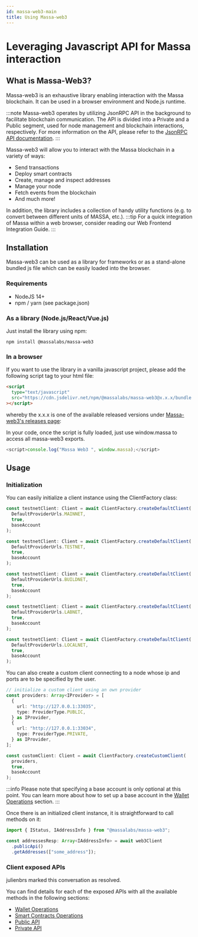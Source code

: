 ```yaml
---
id: massa-web3-main
title: Using Massa-web3
---
```



# Leveraging Javascript API for Massa interaction

## What is Massa-Web3?

Massa-web3 is an exhaustive library enabling interaction with the Massa blockchain. It can be used in a browser environment and Node.js runtime.

:::note
Massa-web3 operates by utilizing JsonRPC API in the background to facilitate blockchain communication. The API is divided into a Private and a Public segment, used for node management and blockchain interactions, respectively. For more information on the API, please refer to the [JsonRPC API documentation](api/jsonrpc).
:::

Massa-web3 will allow you to interact with the Massa blockchain in a variety of ways:

- Send transactions
- Deploy smart contracts
- Create, manage and inspect addresses
- Manage your node
- Fetch events from the blockchain
- And much more!

In addition, the library includes a collection of handy utility functions (e.g. to convert between different units of MASSA, etc.).
:::tip
For a quick integration of Massa within a web browser, consider reading our Web Frontend Integration Guide.
:::

## Installation

Massa-web3 can be used as a library for frameworks or as a stand-alone bundled js file which can be easily loaded into the browser.

### Requirements

- NodeJS 14+
- npm / yarn (see package.json)

### As a library (Node.js/React/Vue.js)

Just install the library using npm:

```shell
npm install @massalabs/massa-web3
```

### In a browser

If you want to use the library in a vanilla javascript project, please add the following script tag to your html file:

```html
<script
  type="text/javascript"
  src="https://cdn.jsdelivr.net/npm/@massalabs/massa-web3@x.x.x/bundle.js"
></script>
```

whereby the x.x.x is one of the available released versions under [Massa-web3's releases page](https://github.com/massalabs/massa-web3/releases):

In your code, once the script is fully loaded, just use window.massa to access all massa-web3 exports.

```ts
<script>console.log("Massa Web3 ", window.massa);</script>
```

## Usage

### Initialization

You can easily initialize a client instance using the ClientFactory class:

<Tabs>
<TabItem value="mainnet-client" label="Mainnet" default>

```typescript
const testnetClient: Client = await ClientFactory.createDefaultClient(
  DefaultProviderUrls.MAINNET,
  true,
  baseAccount
);
```

</TabItem>

<TabItem value="testnet-client" label="Testnet" default>

```typescript
const testnetClient: Client = await ClientFactory.createDefaultClient(
  DefaultProviderUrls.TESTNET,
  true,
  baseAccount
);
```

</TabItem>

<TabItem value="buildnet-client" label="Buildnet" default>

```typescript
const testnetClient: Client = await ClientFactory.createDefaultClient(
  DefaultProviderUrls.BUILDNET,
  true,
  baseAccount
);
```

</TabItem>

<TabItem value="labnet-client" label="Labnet" default>

```typescript
const testnetClient: Client = await ClientFactory.createDefaultClient(
  DefaultProviderUrls.LABNET,
  true,
  baseAccount
);
```

</TabItem>

<TabItem value="local-client" label="Localnet" default>

```typescript
const testnetClient: Client = await ClientFactory.createDefaultClient(
  DefaultProviderUrls.LOCALNET,
  true,
  baseAccount
);
```

</TabItem>

<TabItem value="custom-client" label="Custom Client">
You can also create a custom client connecting to a node whose ip and ports are to be specified by the user.

```ts
// initialize a custom client using an own provider
const providers: Array<IProvider> = [
  {
    url: "http://127.0.0.1:33035",
    type: ProviderType.PUBLIC,
  } as IProvider,
  {
    url: "http://127.0.0.1:33034",
    type: ProviderType.PRIVATE,
  } as IProvider,
];

const customClient: Client = await ClientFactory.createCustomClient(
  providers,
  true,
  baseAccount
);
```

</TabItem>
</Tabs>

:::info
Please note that specifying a base account is only optional at this point. You can learn more about how to set up a base account in the [Wallet Operations](massa-web3/massa-web3-wallet) section.
:::

Once there is an initialized client instance, it is straightforward to call methods on it:

```ts
import { IStatus, IAddressInfo } from "@massalabs/massa-web3";

const addressesResp: Array<IAddressInfo> = await web3Client
  .publicApi()
  .getAddresses(["some_address"]);
```

### Client exposed APIs
julienbrs marked this conversation as resolved.

You can find details for each of the exposed APIs with all the available methods in the following sections:

- [Wallet Operations](https://web3.docs.massa.net/classes/WalletClient.html)
- [Smart Contracts Operations](https://web3.docs.massa.net/classes/SmartContractsClient.html)
- [Public API](https://web3.docs.massa.net/classes/PublicApiClient.html)
- [Private API](https://web3.docs.massa.net/classes/PrivateApiClient.html)


